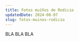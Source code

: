 ---
title: Fotos muíños de Rodicio
updatedDate: 2024-08-07
slug: fotos-muinos-rodicio
---

BLA BLA BLA
